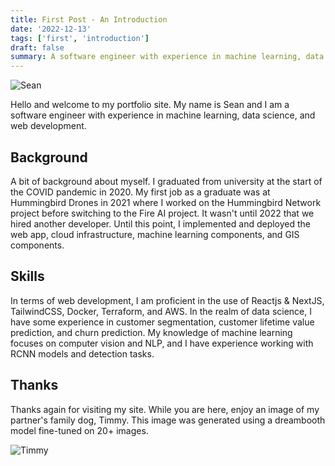 ```yaml
---
title: First Post - An Introduction
date: '2022-12-13'
tags: ['first', 'introduction']
draft: false
summary: A software engineer with experience in machine learning, data science, and web development
---
```


![Sean](/static/images/first-post-introduction/sean.jpg)

Hello and welcome to my portfolio site. My name is Sean and I am a software engineer with experience in machine learning, data science, and web development.

## Background

A bit of background about myself. I graduated from university at the start of the COVID pandemic in 2020. My first job as a graduate was at Hummingbird Drones in 2021 where I worked on the Hummingbird Network project before switching to the Fire AI project. It wasn't until 2022 that we hired another developer. Until this point, I implemented and deployed the web app, cloud infrastructure, machine learning components, and GIS components.

## Skills

In terms of web development, I am proficient in the use of Reactjs
& NextJS, TailwindCSS, Docker, Terraform, and AWS. In the realm of
data science, I have some experience in customer segmentation, customer
lifetime value prediction, and churn prediction. My knowledge of
machine learning focuses on computer vision and NLP, and I have
experience working with RCNN models and detection tasks.

## Thanks

Thanks again for visiting my site. While you are here, enjoy an image of my partner's family dog, Timmy. This image was generated using a dreambooth model fine-tuned on 20+ images.

![Timmy](/static/images/first-post-introduction/timmy-stable-diffusion.jpg)

